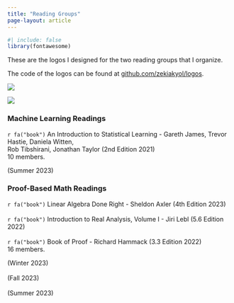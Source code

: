 ```yaml
---
title: "Reading Groups"
page-layout: article
---
```


```r
#| include: false
library(fontawesome)
```

These are the logos I designed for the two reading groups that I organize.

The code of the logos can be found at [github.com/zekiakyol/logos](https://github.com/zekiakyol/logos){target="_blank"}.

::: {layout-ncol=2}
![](logos_png/mlreadings_logo.png)

![](logos_png/proofbasedmath_readings_logo.png)
:::

### **Machine Learning Readings**

::: {.d-flex .justify-content-between}
::: {}
`r fa("book")` An Introduction to Statistical Learning - Gareth James, Trevor Hastie, Daniela Witten, <br>
Rob Tibshirani, Jonathan Taylor (2nd Edition 2021) <br> 
10 members.
:::
::: {.text-end}
(Summer 2023) <br> 
:::
:::

### **Proof-Based Math Readings**

::: {.d-flex .justify-content-between}
::: {}
`r fa("book")` Linear Algebra Done Right - Sheldon Axler (4th Edition 2023) <br> <br>
`r fa("book")` Introduction to Real Analysis, Volume I - Jiri Lebl (5.6 Edition 2022) <br> <br>
`r fa("book")` Book of Proof - Richard Hammack (3.3 Edition 2022) <br> 
  16 members. <br>
:::
::: {.text-end}
(Winter 2023) <br> <br>
(Fall 2023) <br> <br>
(Summer 2023) <br> <br>
:::
:::
